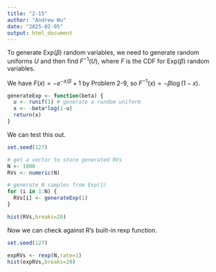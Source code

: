 ```yaml
---
title: "2-15"
author: "Andrew Wu"
date: "2025-02-05"
output: html_document
---
```


To generate $\text{Exp}(\beta)$ random variables, we need to generate random uniforms $U$ and then find $F^{-1}(U)$, where $F$ is the CDF for $\text{Exp}(\beta)$ random variables.

We have $F(x) = -e^{-x/\beta} + 1$ by Problem 2-9, so $F^{-1}(x) = -\beta\log(1-x)$.

```r
generateExp <- function(beta) {
  u <- runif(1) # generate a random uniform
  x <- -beta*log(1-u)
  return(x)
}
```

We can test this out.

```r
set.seed(127)

# get a vector to store generated RVs
N <- 1000
RVs <- numeric(N)

# generate N samples from Exp(1)
for (i in 1:N) {
  RVs[i] <- generateExp(1)
}

hist(RVs,breaks=20)
```

Now we can check against R's built-in rexp function.

```r
set.seed(127)

expRVs <- rexp(N,rate=1)
hist(expRVs,breaks=20)
```


